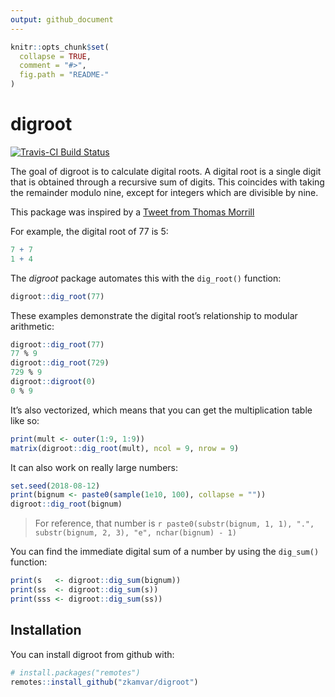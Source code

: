 ```yaml
---
output: github_document
---
```


<!-- README.md is generated from README.Rmd. Please edit that file -->

```r
knitr::opts_chunk$set(
  collapse = TRUE,
  comment = "#>",
  fig.path = "README-"
)
```

# digroot

[![Travis-CI Build Status](https://travis-ci.org/zkamvar/digroot.svg?branch=master)](https://travis-ci.org/zkamvar/digroot)

The goal of digroot is to calculate digital roots. A digital root is a single
digit that is obtained through a recursive sum of digits. This coincides with
taking the remainder modulo nine, except for integers which are divisible by
nine.

This package was inspired by a [Tweet from Thomas Morrill](https://twitter.com/tsmorrill/status/1028108510746226688)

For example, the digital root of 77 is 5:

```r
7 + 7
1 + 4
```

The *digroot* package automates this with the `dig_root()` function:

```r
digroot::dig_root(77)
```

These examples demonstrate the digital root's relationship to modular
arithmetic:
```r
digroot::dig_root(77)
77 % 9
digroot::dig_root(729)
729 % 9
digroot::digroot(0)
0 % 9
```

It's also vectorized, which means that you can get the multiplication
table like so:

```r
print(mult <- outer(1:9, 1:9))
matrix(digroot::dig_root(mult), ncol = 9, nrow = 9)
```

It can also work on really large numbers:

```r
set.seed(2018-08-12)
print(bignum <- paste0(sample(1e10, 100), collapse = ""))
digroot::dig_root(bignum)
```

> For reference, that number is `r paste0(substr(bignum, 1, 1), ".", substr(bignum, 2, 3), "e", nchar(bignum) - 1)`

You can find the immediate digital sum of a number by using the `dig_sum()`
function:

```r
print(s   <- digroot::dig_sum(bignum))
print(ss  <- digroot::dig_sum(s))
print(sss <- digroot::dig_sum(ss))
```

## Installation

You can install digroot from github with:

```r
# install.packages("remotes")
remotes::install_github("zkamvar/digroot")
```

